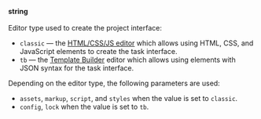 **string**<br/><br/>Editor type used to create the project interface:

- `classic` — the [HTML/CSS/JS editor](/docs/guide/spec) which allows using HTML, CSS, and JavaScript elements to create the task interface.
- `tb` — the [Template Builder](/docs/template-builder/) editor which allows using elements with JSON syntax for the task interface.

Depending on the editor type, the following parameters are used:

- `assets`, `markup`, `script`, and `styles` when the value is set to `classic`.
- `config`, `lock` when the value is set to `tb`.